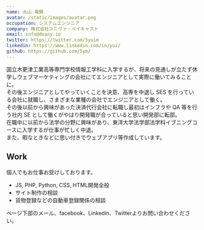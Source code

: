 ```yaml
---
name: 丸山 竜輝
avatar: /static/images/avatar.png
occupation: システムエンジニア
company: 株式会社ユニヴァ・ペイキャスト
email: info@doany.io
twitter: https://twitter.com/5yuim
linkedin: https://www.linkedin.com/in/yui/
github: https://github.com/5ym/
---
```


国立木更津工業高等専門学校情報工学科に入学するが、将来の見通しが立たず休学しウェブマーケティングの会社にてエンジニアとして実際に働いてみることに。  
その後エンジニアとしてやっていくことを決意、高専を中退し SES を行っている会社に就職し、さまざまな業種の会社でエンジニアとして働く。  
その後以前から興味があった決済代行会社に転職し最初はインフラや QA 等を行う社内 SE として働くがやはり開発職が合っていると思い開発部に転部。  
在職中に以前から法学の分野に興味があり、東洋大学法学部法学科イブニングコースに入学するが仕事が忙しく中退。  
また、暇なときなどに思い付きでウェブアプリ等作成しています。

## Work

個人でもお仕事お受けしております。

- JS, PHP, Python, CSS, HTML開発全般
- サイト制作の相談
- 貨物登録などの自動車登録関係の相談

ページ下部のメール、facebook、Linkedin、Twitterよりお問い合わせください。
